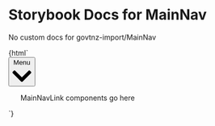 

# Storybook Docs for MainNav

<Meta title="govtnz-import/MainNav" />

No custom docs for govtnz-import/MainNav

<Preview>
  <Story name="MainNav" height="100px">
    {html`
      <nav aria-label="Main" class="g-main-nav" role="navigation">
        <button
          aria-expanded="example"
          class="g-main-nav__button g-main-nav--open"
        >
          Menu
          <svg
            class="g-main-nav__button__icon"
            viewBox="0 0 16 16"
            xmlns="http://www.w3.org/2000/svg"
          >
            <path
              d="M7.992 9.55l5.6-5.6a1 1 0 0 1 1.415 0l.688.689a1 1 0 0 1 0 1.414L8.7 13.049a1 1 0 0 1-1.414 0L.29 6.053a1 1 0 0 1 0-1.414l.689-.689a1 1 0 0 1 1.414 0l5.6 5.6z"
              fill="currentColor"
              fill-rule="nonzero"
            ></path>
          </svg>
        </button>
        <div>
          <ul class="g-main-nav__ul g-main-nav--open">
            MainNavLink components go here
          </ul>
        </div>
      </nav>
    `}
  </Story>
</Preview>

